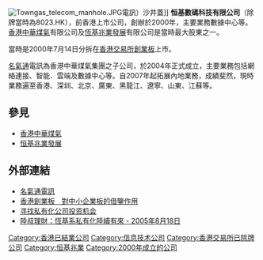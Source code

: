 [[File:Towngas_telecom_manhole.JPG|thumb]]電訊）沙井蓋]]
'''恒基數碼科技有限公司'''（除牌當時為8023.HK），前香港上市公司，創辦於2000年，主要業務數據中心等。[[香港中華煤氣|香港中華煤氣]]有限公司及[[恆基兆業發展|恆基兆業發展]]有限公司是當時最大股東之一。

當時是2000年7月14日分拆在[[香港交易所|香港交易所]][[香港創業板|創業板]]上市。

[[名氣通|名氣通]]電訊為香港中華煤氣集團之子公司，於2004年正式成立，主要業務包括網絡連接、智能．雲端及數據中心等。自2007年起拓展內地業務，成績斐然，現時業務遍至香港、深圳、北京、廣東、黑龍江、遼寧、山東、江蘇等。

==參見==
*[[香港中華煤氣|香港中華煤氣]]
*[[恒基兆業發展|恒基兆業發展]]

==外部連結==
*[http://www.towngastelecom.com/tc/home 名氣通電訊] {{Wayback|url=http://www.towngastelecom.com/tc/home |date=20181116045933 }}
*[http://www5.cnfol.com/big5/sbsc.stock.cnfol.com/070803/128,1345,3216169,00.shtml 香港創業板　對中小企業板的借鑒作用]{{dead link|date=2017年12月 |bot=InternetArchiveBot |fix-attempted=yes }}
*[http://news.yonghua.net.cn/htmldata/2005_03/13/article_184445_1.html 寻找私有化公司投资机会]{{dead link|date=2018年2月 |bot=InternetArchiveBot |fix-attempted=yes }}
*[http://pshweb02.881903.com/main/event/uncle6club/daily/right_2005081801.htm 陸叔理財：恆基系私有化陸續有來 - 2005年8月18日]{{dead link|date=2018年2月 |bot=InternetArchiveBot |fix-attempted=yes }}

{{恆基兆業地產}}
[[Category:香港已結業公司|Category:香港已結業公司]]
[[Category:信息技术公司|Category:信息技术公司]]
[[Category:香港交易所已除牌公司|Category:香港交易所已除牌公司]]
[[Category:恒基兆業|Category:恒基兆業]]
[[Category:2000年成立的公司|Category:2000年成立的公司]]